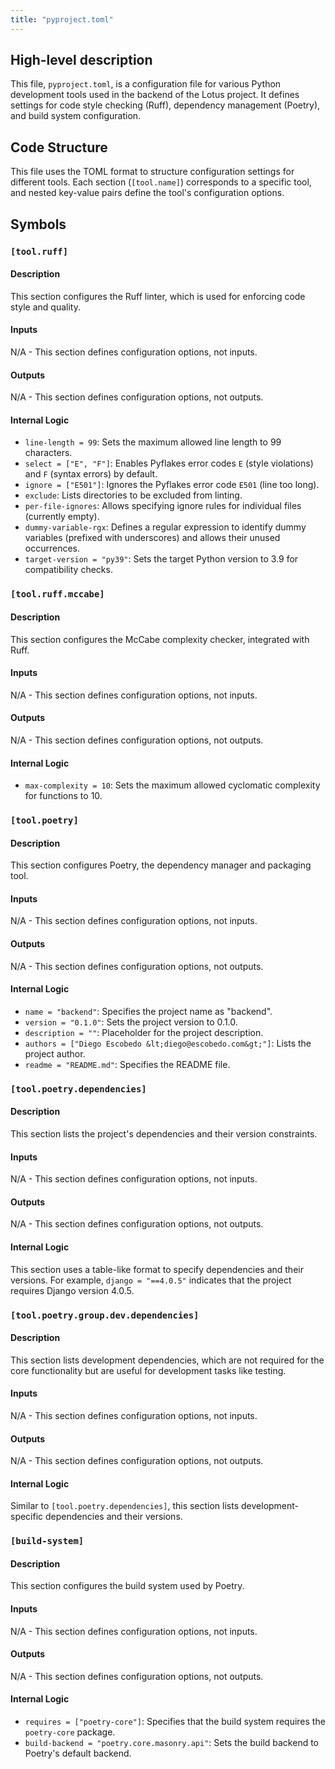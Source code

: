 ```yaml
---
title: "pyproject.toml"
---
```


## High-level description
This file, `pyproject.toml`, is a configuration file for various Python development tools used in the backend of the Lotus project. It defines settings for code style checking (Ruff), dependency management (Poetry), and build system configuration.

## Code Structure
This file uses the TOML format to structure configuration settings for different tools. Each section (`[tool.name]`) corresponds to a specific tool, and nested key-value pairs define the tool's configuration options.

## Symbols
### `[tool.ruff]`
#### Description
This section configures the Ruff linter, which is used for enforcing code style and quality.

#### Inputs
N/A - This section defines configuration options, not inputs.

#### Outputs
N/A - This section defines configuration options, not outputs.

#### Internal Logic
- `line-length = 99`: Sets the maximum allowed line length to 99 characters.
- `select = ["E", "F"]`: Enables Pyflakes error codes `E` (style violations) and `F` (syntax errors) by default.
- `ignore = ["E501"]`: Ignores the Pyflakes error code `E501` (line too long).
- `exclude`: Lists directories to be excluded from linting.
- `per-file-ignores`: Allows specifying ignore rules for individual files (currently empty).
- `dummy-variable-rgx`: Defines a regular expression to identify dummy variables (prefixed with underscores) and allows their unused occurrences.
- `target-version = "py39"`: Sets the target Python version to 3.9 for compatibility checks.

### `[tool.ruff.mccabe]`
#### Description
This section configures the McCabe complexity checker, integrated with Ruff.

#### Inputs
N/A - This section defines configuration options, not inputs.

#### Outputs
N/A - This section defines configuration options, not outputs.

#### Internal Logic
- `max-complexity = 10`: Sets the maximum allowed cyclomatic complexity for functions to 10.

### `[tool.poetry]`
#### Description
This section configures Poetry, the dependency manager and packaging tool.

#### Inputs
N/A - This section defines configuration options, not inputs.

#### Outputs
N/A - This section defines configuration options, not outputs.

#### Internal Logic
- `name = "backend"`: Specifies the project name as "backend".
- `version = "0.1.0"`: Sets the project version to 0.1.0.
- `description = ""`: Placeholder for the project description.
- `authors = ["Diego Escobedo &lt;diego@escobedo.com&gt;"]`: Lists the project author.
- `readme = "README.md"`: Specifies the README file.

### `[tool.poetry.dependencies]`
#### Description
This section lists the project's dependencies and their version constraints.

#### Inputs
N/A - This section defines configuration options, not inputs.

#### Outputs
N/A - This section defines configuration options, not outputs.

#### Internal Logic
This section uses a table-like format to specify dependencies and their versions. For example, `django = "==4.0.5"` indicates that the project requires Django version 4.0.5.

### `[tool.poetry.group.dev.dependencies]`
#### Description
This section lists development dependencies, which are not required for the core functionality but are useful for development tasks like testing.

#### Inputs
N/A - This section defines configuration options, not inputs.

#### Outputs
N/A - This section defines configuration options, not outputs.

#### Internal Logic
Similar to `[tool.poetry.dependencies]`, this section lists development-specific dependencies and their versions.

### `[build-system]`
#### Description
This section configures the build system used by Poetry.

#### Inputs
N/A - This section defines configuration options, not inputs.

#### Outputs
N/A - This section defines configuration options, not outputs.

#### Internal Logic
- `requires = ["poetry-core"]`: Specifies that the build system requires the `poetry-core` package.
- `build-backend = "poetry.core.masonry.api"`: Sets the build backend to Poetry's default backend.
